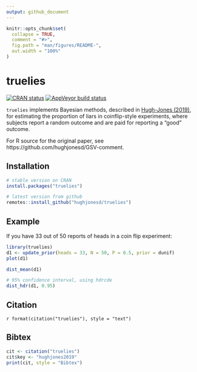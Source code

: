 ```yaml
---
output: github_document
---
```


<!-- README.md is generated from README.Rmd. Please edit that file -->

```r
knitr::opts_chunk$set(
  collapse = TRUE,
  comment = "#>",
  fig.path = "man/figures/README-",
  out.width = "100%"
)
```
# truelies

 [![CRAN status](https://www.r-pkg.org/badges/version/truelies)](https://cran.r-project.org/package=truelies)
[![AppVeyor build status](https://ci.appveyor.com/api/projects/status/github/hughjonesd/truelies?branch=master&svg=true)](https://ci.appveyor.com/project/hughjonesd/truelies)

`truelies` implements Bayesian methods, described in 
[Hugh-Jones (2019)](https://link.springer.com/article/10.1007/s40881-019-00069-x), 
for estimating the proportion of liars in coinflip-style experiments, where
subjects report a random outcome and are paid for reporting a "good" outcome.

For R source for the original paper, see https://github.com/hughjonesd/GSV-comment.

## Installation

``` r
# stable version on CRAN
install.packages("truelies")

# latest version from github
remotes::install_github("hughjonesd/truelies")
```

## Example

If you have 33 out of 50 reports of heads in a coin flip experiment:

```r
library(truelies)
d1 <- update_prior(heads = 33, N = 50, P = 0.5, prior = dunif)
plot(d1)

dist_mean(d1)

# 95% confidence interval, using hdrcde
dist_hdr(d1, 0.95)
```

## Citation

`r format(citation("truelies"), style = "text")`

## Bibtex 

```r
cit <- citation("truelies")
cit$key <- "hughjones2019"
print(cit, style = "Bibtex")
```
